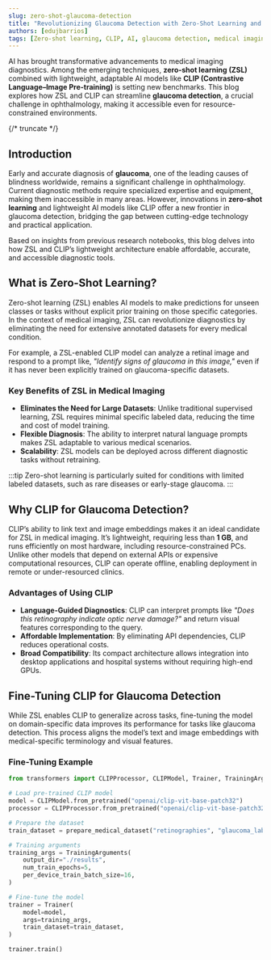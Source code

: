 ```yaml
---
slug: zero-shot-glaucoma-detection
title: "Revolutionizing Glaucoma Detection with Zero-Shot Learning and Lightweight AI"
authors: [edujbarrios]
tags: [Zero-shot learning, CLIP, AI, glaucoma detection, medical imaging, fine-tuning, Python]
---
```


AI has brought transformative advancements to medical imaging diagnostics. Among the emerging techniques, **zero-shot learning (ZSL)** combined with lightweight, adaptable AI models like **CLIP (Contrastive Language–Image Pre-training)** is setting new benchmarks. This blog explores how ZSL and CLIP can streamline **glaucoma detection**, a crucial challenge in ophthalmology, making it accessible even for resource-constrained environments.

{/* truncate */}

## Introduction

Early and accurate diagnosis of **glaucoma**, one of the leading causes of blindness worldwide, remains a significant challenge in ophthalmology. Current diagnostic methods require specialized expertise and equipment, making them inaccessible in many areas. However, innovations in **zero-shot learning** and lightweight AI models like CLIP offer a new frontier in glaucoma detection, bridging the gap between cutting-edge technology and practical application.

Based on insights from previous research notebooks, this blog delves into how ZSL and CLIP’s lightweight architecture enable affordable, accurate, and accessible diagnostic tools.

## What is Zero-Shot Learning?

Zero-shot learning (ZSL) enables AI models to make predictions for unseen classes or tasks without explicit prior training on those specific categories. In the context of medical imaging, ZSL can revolutionize diagnostics by eliminating the need for extensive annotated datasets for every medical condition.

For example, a ZSL-enabled CLIP model can analyze a retinal image and respond to a prompt like, *"Identify signs of glaucoma in this image,"* even if it has never been explicitly trained on glaucoma-specific datasets.

### Key Benefits of ZSL in Medical Imaging

- **Eliminates the Need for Large Datasets**: Unlike traditional supervised learning, ZSL requires minimal specific labeled data, reducing the time and cost of model training.
- **Flexible Diagnosis**: The ability to interpret natural language prompts makes ZSL adaptable to various medical scenarios.
- **Scalability**: ZSL models can be deployed across different diagnostic tasks without retraining.

:::tip
Zero-shot learning is particularly suited for conditions with limited labeled datasets, such as rare diseases or early-stage glaucoma.
:::

## Why CLIP for Glaucoma Detection?

CLIP’s ability to link text and image embeddings makes it an ideal candidate for ZSL in medical imaging. It’s lightweight, requiring less than **1 GB**, and runs efficiently on most hardware, including resource-constrained PCs. Unlike other models that depend on external APIs or expensive computational resources, CLIP can operate offline, enabling deployment in remote or under-resourced clinics.

### Advantages of Using CLIP

- **Language-Guided Diagnostics**: CLIP can interpret prompts like *"Does this retinography indicate optic nerve damage?"* and return visual features corresponding to the query.
- **Affordable Implementation**: By eliminating API dependencies, CLIP reduces operational costs.
- **Broad Compatibility**: Its compact architecture allows integration into desktop applications and hospital systems without requiring high-end GPUs.

## Fine-Tuning CLIP for Glaucoma Detection

While ZSL enables CLIP to generalize across tasks, fine-tuning the model on domain-specific data improves its performance for tasks like glaucoma detection. This process aligns the model’s text and image embeddings with medical-specific terminology and visual features.

### Fine-Tuning Example

```python
from transformers import CLIPProcessor, CLIPModel, Trainer, TrainingArguments

# Load pre-trained CLIP model
model = CLIPModel.from_pretrained("openai/clip-vit-base-patch32")
processor = CLIPProcessor.from_pretrained("openai/clip-vit-base-patch32")

# Prepare the dataset
train_dataset = prepare_medical_dataset("retinographies", "glaucoma_labels")

# Training arguments
training_args = TrainingArguments(
    output_dir="./results",
    num_train_epochs=5,
    per_device_train_batch_size=16,
)

# Fine-tune the model
trainer = Trainer(
    model=model,
    args=training_args,
    train_dataset=train_dataset,
)

trainer.train()
